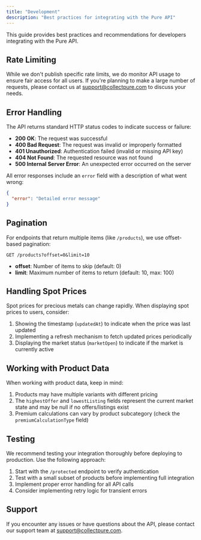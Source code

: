 ```yaml
---
title: "Development"
description: "Best practices for integrating with the Pure API"
---
```


This guide provides best practices and recommendations for developers integrating with the Pure API.

## Rate Limiting

While we don't publish specific rate limits, we do monitor API usage to ensure fair access for all users. If you're planning to make a large number of requests, please contact us at [support@collectpure.com](mailto:support@collectpure.com) to discuss your needs.

## Error Handling

The API returns standard HTTP status codes to indicate success or failure:

- **200 OK**: The request was successful
- **400 Bad Request**: The request was invalid or improperly formatted
- **401 Unauthorized**: Authentication failed (invalid or missing API key)
- **404 Not Found**: The requested resource was not found
- **500 Internal Server Error**: An unexpected error occurred on the server

All error responses include an `error` field with a description of what went wrong:

```json
{
  "error": "Detailed error message"
}
```

## Pagination

For endpoints that return multiple items (like `/products`), we use offset-based pagination:

```
GET /products?offset=0&limit=10
```

- **offset**: Number of items to skip (default: 0)
- **limit**: Maximum number of items to return (default: 10, max: 100)

## Handling Spot Prices

Spot prices for precious metals can change rapidly. When displaying spot prices to users, consider:

1. Showing the timestamp (`updatedAt`) to indicate when the price was last updated
2. Implementing a refresh mechanism to fetch updated prices periodically
3. Displaying the market status (`marketOpen`) to indicate if the market is currently active

## Working with Product Data

When working with product data, keep in mind:

1. Products may have multiple variants with different pricing
2. The `highestOffer` and `lowestListing` fields represent the current market state and may be null if no offers/listings exist
3. Premium calculations can vary by product subcategory (check the `premiumCalculationType` field)

## Testing

We recommend testing your integration thoroughly before deploying to production. Use the following approach:

1. Start with the `/protected` endpoint to verify authentication
2. Test with a small subset of products before implementing full integration
3. Implement proper error handling for all API calls
4. Consider implementing retry logic for transient errors

## Support

If you encounter any issues or have questions about the API, please contact our support team at [support@collectpure.com](mailto:support@collectpure.com).
